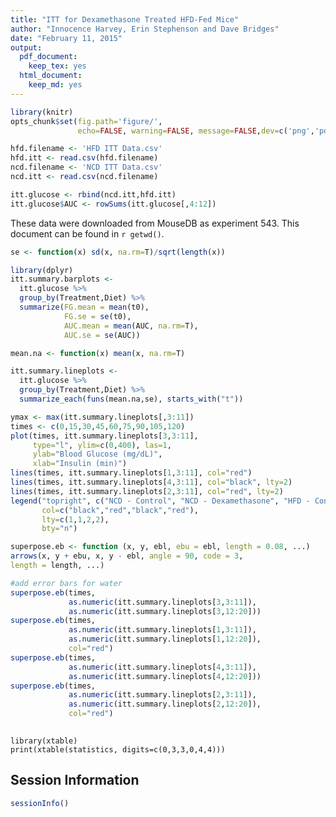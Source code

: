 ```yaml
---
title: "ITT for Dexamethasone Treated HFD-Fed Mice"
author: "Innocence Harvey, Erin Stephenson and Dave Bridges"
date: "February 11, 2015"
output:
  pdf_document:
    keep_tex: yes
  html_document:
    keep_md: yes
---
```


```r
library(knitr)
opts_chunk$set(fig.path='figure/',
               echo=FALSE, warning=FALSE, message=FALSE,dev=c('png','pdf'))
```

```r
hfd.filename <- 'HFD ITT Data.csv'
hfd.itt <- read.csv(hfd.filename)
ncd.filename <- 'NCD ITT Data.csv'
ncd.itt <- read.csv(ncd.filename)

itt.glucose <- rbind(ncd.itt,hfd.itt)
itt.glucose$AUC <- rowSums(itt.glucose[,4:12])
```

These data were downloaded from MouseDB as experiment 543.  This document can be found in `r getwd()`.

```r
se <- function(x) sd(x, na.rm=T)/sqrt(length(x))

library(dplyr)
itt.summary.barplots <-
  itt.glucose %>%
  group_by(Treatment,Diet) %>%
  summarize(FG.mean = mean(t0),
            FG.se = se(t0),
            AUC.mean = mean(AUC, na.rm=T),
            AUC.se = se(AUC))

mean.na <- function(x) mean(x, na.rm=T)

itt.summary.lineplots <-
  itt.glucose %>%
  group_by(Treatment,Diet) %>%
  summarize_each(funs(mean.na,se), starts_with("t"))
```

```r
ymax <- max(itt.summary.lineplots[,3:11])
times <- c(0,15,30,45,60,75,90,105,120)
plot(times, itt.summary.lineplots[3,3:11], 
     type="l", ylim=c(0,400), las=1,
     ylab="Blood Glucose (mg/dL)",
     xlab="Insulin (min)")
lines(times, itt.summary.lineplots[1,3:11], col="red")
lines(times, itt.summary.lineplots[4,3:11], col="black", lty=2)
lines(times, itt.summary.lineplots[2,3:11], col="red", lty=2)
legend("topright", c("NCD - Control", "NCD - Dexamethasone", "HFD - Control", "HFD - Dexamethasone"),
       col=c("black","red","black","red"),
       lty=c(1,1,2,2),
       bty="n")

superpose.eb <- function (x, y, ebl, ebu = ebl, length = 0.08, ...)
arrows(x, y + ebu, x, y - ebl, angle = 90, code = 3,
length = length, ...)

#add error bars for water
superpose.eb(times,
             as.numeric(itt.summary.lineplots[3,3:11]),
             as.numeric(itt.summary.lineplots[3,12:20]))
superpose.eb(times,
             as.numeric(itt.summary.lineplots[1,3:11]),
             as.numeric(itt.summary.lineplots[1,12:20]),
             col="red")
superpose.eb(times,
             as.numeric(itt.summary.lineplots[4,3:11]),
             as.numeric(itt.summary.lineplots[4,12:20]))
superpose.eb(times,
             as.numeric(itt.summary.lineplots[2,3:11]),
             as.numeric(itt.summary.lineplots[2,12:20]),
             col="red")
     
```


```statistics-tables
library(xtable)
print(xtable(statistics, digits=c(0,3,3,0,4,4)))
```

## Session Information

```r
sessionInfo()
```
